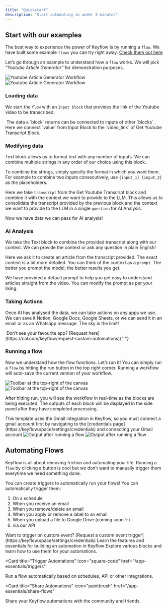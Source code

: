 ```yaml
---
title: "Quickstart"
description: "Start automating in under 5 minutes"
---
```


## Start with our examples

The best way to experience the power of Keyflow is by running a `flow`. We have built some example `flows` you can try right away. [Check them out here](https://keyflow.space/templates)

Let’s go through an example to understand how a `flow` works. We will pick _“Youtube Article Generator”_ for demonstration purposes.

<Frame>
  <img
    className="block dark:hidden"
    src="/images/quickstart/youtube-article-generator-light.png"
    alt="Youtube Article Generator Workflow"
  />
  <img
    className="hidden dark:block"
    src="/images/quickstart/youtube-article-generator-dark.png"
    alt="Youtube Article Generator Workflow"
  />
</Frame>

### Loading data

We start the `flow` with an `Input block` that provides the link of the Youtube video to be transcribed.

<Tip>
   The data a `block` returns can be connected to inputs of other `blocks` .
  Here we connect `value` from Input Block to the `video_link` of Get Youtube
  Transcript Block.
</Tip>

### Modifying data

Text block allows us to format text with any number of inputs. We can combine multiple strings in any order of our choice using this block.

To combine the strings, simply specify the format in which you want them. For example to combine two inputs consecutively, use `{input_1} {input_2}` as the placeholders.

Here we take `transcript` from the Get Youtube Transcript block and combine it with the context we want to provide to the LLM. This allows us to consolidate the transcript provided by the previous block and the context we want to provide to the LLM in a single `question` for AI Analysis.

Now we have data we can pass for AI analysis!

### AI Analysis

We take the Text block to combine the provided transcript along with our context. We can provide the context or ask any question in plain English!

Here we ask it to create an article from the transcript provided. The exact context is a bit more detailed. You can think of the context as a `prompt`. The better you prompt the model, the better results you get.

We have provided a default prompt to help you get easy to understand articles straight from the video. You can modify the prompt as per your liking.

### Taking Actions

Once AI has analysed the data, we can take actions on any apps we use. We can save it Notion, Google Docs, Google Sheets, or we can send it in an email or as an Whatsapp message. The sky is the limit!

<Tip>
   Don’t see your favourite app? [Request
  here](https://cal.com/keyflow/request-custom-automations){" "}
</Tip>

### Running a flow

Now we understand how the flow functions. Let’s run it! You can simply run a `flow` by hitting the run button in the top right corner. Running a workflow will auto-save the current version of your workflow.

<Frame>
  <img
    className="block dark:hidden"
    src="/images/quickstart/toolbar-light.png"
    alt="Toolbar at the top-right of the canvas"
  />
  <img
    className="hidden dark:block"
    src="/images/quickstart/toolbar-dark.png"
    alt="Toolbar at the top-right of the canvas"
  />
</Frame>

After hitting run, you will see the workflow in real-time as the blocks are being executed. The outputs of each block will be displayed in the side panel after they have completed processing.

<Note>
  This template uses the Gmail integration in Keyflow, so you must connect a
  gmail account first by navigating to the [credentials
  page](https://keyflow.space/settings/credentials) and connecting your Gmail
  account
</Note>

<Frame>
  <img
    className="block dark:hidden"
    src="/images/quickstart/run-article-generator-light.png"
    alt="Output after running a flow"
  />
  <img
    className="hidden dark:block"
    src="/images/quickstart/run-article-generator-dark.png"
    alt="Output after running a flow"
  />
</Frame>

## Automating Flows

Keyflow is all about removing friction and automating your life. Running a `flow` by clicking a button is cool but we don’t want to manually trigger them everytime we need something done.

You can create triggers to automatically run your flows! You can automatically trigger them:

1. On a schedule
2. When you receive an email
3. When you remove/delete an email
4. When you apply or remove a label to an email
5. When you upload a file to Google Drive (coming soon ✨)
6. via our API

<Tip>
  Want to trigger on custom event? [Request a custom event
  trigger](https://keyflow.space/settings/credentials)
</Tip>

<CardGroup>

<Card title="App Essentials" icon="chart-mixed" href="/app-essentials">
  Learn the features and essentials for building an automation in Keyflow
</Card>

<Card title="Blocks" icon="browser" href="/blocks">
  Explore various blocks and learn how to use them for your automations.
</Card>

<Card
  title="Trigger Automations"
  icon="square-code"
  href="/app-essentials/triggers"
>
  Run a flow automatically based on schedules, API or other integrations.
</Card>

<Card
  title="Share Automations"
  icon="paintbrush"
  href="/app-essentials/share-flows"
>
  Share your Keyflow automations with the community and friends.
</Card>

</CardGroup>
